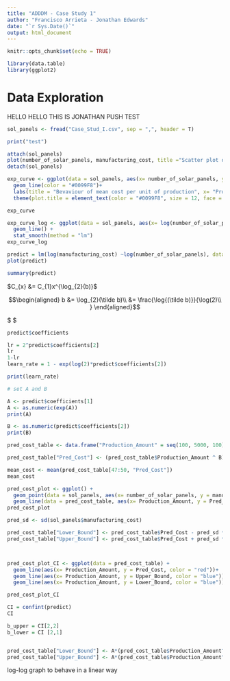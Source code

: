 ```yaml
---
title: "ADDDM - Case Study 1"
author: "Francisco Arrieta - Jonathan Edwards"
date: "`r Sys.Date()`"
output: html_document
---
```


```r
knitr::opts_chunk$set(echo = TRUE)
```

```r
library(data.table)
library(ggplot2)
```

# Data Exploration

HELLO HELLO THIS IS JONATHAN PUSH TEST

```r
sol_panels <- fread("Case_Stud_I.csv", sep = ",", header = T)

print("test")

attach(sol_panels)
plot(number_of_solar_panels, manufacturing_cost, title ="Scatter plot of mean cost per unit")
detach(sol_panels)

exp_curve <- ggplot(data = sol_panels, aes(x= number_of_solar_panels, y = manufacturing_cost)) +
  geom_line(color = "#0099F8")+
  labs(title = "Bevaviour of mean cost per unit of production", x= "Production Amount", y = "Manufacturing Cost")+
  theme(plot.title = element_text(color = "#0099F8", size = 12, face = "bold"))

exp_curve
```

```r
exp_curve_log <- ggplot(data = sol_panels, aes(x= log(number_of_solar_panels), y = log(manufacturing_cost))) +
  geom_line() +
  stat_smooth(method = "lm")
exp_curve_log

```

```r
predict = lm(log(manufacturing_cost) ~log(number_of_solar_panels), data = sol_panels)
plot(predict)

summary(predict)

```

$C_{x} &= C_{1}x^{\log_{2}(b)}$

$$\begin{aligned} b
&= \log_{2}(\tilde b)\\
&= \frac{\log{(\tilde b)}}{\log(2)\\
}
\end{aligned}$$

$ $

```r
predict$coefficients

lr = 2^predict$coefficients[2]
lr
1-lr
learn_rate = 1 - exp(log(2)*predict$coefficients[2])

print(learn_rate)
```

```r
# set A and B

A <- predict$coefficients[1]
A <- as.numeric(exp(A))
print(A)

B <- as.numeric(predict$coefficients[2])
print(B)

pred_cost_table <- data.frame("Production_Amount" = seq(100, 5000, 100))

pred_cost_table["Pred_Cost"] <- (pred_cost_table$Production_Amount ^ B)*A

mean_cost <- mean(pred_cost_table[47:50, "Pred_Cost"])
mean_cost
```

```r
pred_cost_plot <- ggplot() +
  geom_point(data = sol_panels, aes(x= number_of_solar_panels, y = manufacturing_cost)) +
  geom_line(data = pred_cost_table, aes(x= Production_Amount, y = Pred_Cost, color = "red"))
pred_cost_plot

pred_sd <- sd(sol_panels$manufacturing_cost)

pred_cost_table["Lower_Bound"] <- pred_cost_table$Pred_Cost - pred_sd * 1.96
pred_cost_table["Upper_Bound"] <- pred_cost_table$Pred_Cost + pred_sd * 1.96



pred_cost_plot_CI <- ggplot(data = pred_cost_table) +
  geom_line(aes(x= Production_Amount, y = Pred_Cost, color = "red"))+
  geom_line(aes(x= Production_Amount, y = Upper_Bound, color = "blue"))+
  geom_line(aes(x= Production_Amount, y = Lower_Bound, color = "blue"))

pred_cost_plot_CI
```

```r
CI = confint(predict)
CI

b_upper = CI[2,2]
b_lower = CI [2,1]


pred_cost_table["Lower_Bound"] <- A*(pred_cost_table$Production_Amount^b_upper)
pred_cost_table["Upper_Bound"] <- A*(pred_cost_table$Production_Amount^b_lower)

```

log-log graph to behave in a linear way
